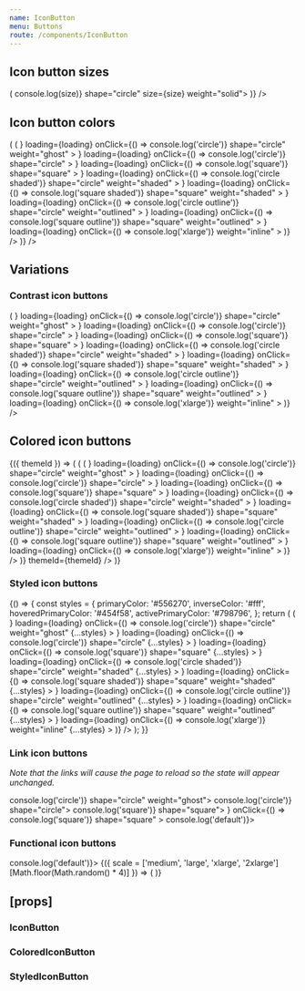 ```yaml
---
name: IconButton
menu: Buttons
route: /components/IconButton
---
```



<PageTitle src="components/Button" title="IconButton" />

## Icon button sizes

<Playground>
  <ThemeWrapper>
    <Flex wrap alignItems="center" direction="row">
      <Looper
        list={['small', 'medium', 'large', 'xlarge', '2xlarge', '3xlarge', '4xlarge']}
        render={size => (
          <Rhythm key={size} m={2}>
            <IconButton color="primary" onClick={() => console.log(size)} shape="circle" size={size} weight="solid">
              <CheckIcon size={['small', 'medium'].includes(size) ? 12 : 20} />
            </IconButton>
          </Rhythm>
        )}
      />
    </Flex>
  </ThemeWrapper>
</Playground>

## Icon button colors

<Playground>
  <ThemeWrapper>
    <Looper
      list={['primary', 'success', 'warning', 'danger', 'neutral', 'black', 'white']}
      render={color => (
        <Flex wrap alignItems="center" direction="row" key={color}>
          <Looper
            list={[false, true]}
            render={loading => (
              <Flex alignItems="center" direction="row" key={`${color}-${loading}`}>
                <Rhythm m={2}>
                  <IconButton
                    color={color}
                    loader={<SpinnerIcon size={20} />}
                    loading={loading}
                    onClick={() => console.log('circle')}
                    shape="circle"
                    weight="ghost"
                  >
                    <CheckIcon size={20} />
                  </IconButton>
                  <IconButton
                    color={color}
                    loader={<SpinnerIcon scale="medium" />}
                    loading={loading}
                    onClick={() => console.log('circle')}
                    shape="circle"
                  >
                    <CheckIcon scale="medium" />
                  </IconButton>
                  <IconButton
                    color={color}
                    loader={<SpinnerIcon scale="medium" />}
                    loading={loading}
                    onClick={() => console.log('square')}
                    shape="square"
                  >
                    <CheckIcon scale="medium" />
                  </IconButton>
                  <IconButton
                    color={color}
                    loader={<SpinnerIcon scale="medium" />}
                    loading={loading}
                    onClick={() => console.log('circle shaded')}
                    shape="circle"
                    weight="shaded"
                  >
                    <CheckIcon scale="medium" />
                  </IconButton>
                  <IconButton
                    color={color}
                    loader={<SpinnerIcon scale="medium" />}
                    loading={loading}
                    onClick={() => console.log('square shaded')}
                    shape="square"
                    weight="shaded"
                  >
                    <CheckIcon scale="medium" />
                  </IconButton>
                  <IconButton
                    color={color}
                    loader={<SpinnerIcon scale="medium" />}
                    loading={loading}
                    onClick={() => console.log('circle outline')}
                    shape="circle"
                    weight="outlined"
                  >
                    <CheckIcon scale="medium" />
                  </IconButton>
                  <IconButton
                    color={color}
                    loader={<SpinnerIcon scale="medium" />}
                    loading={loading}
                    onClick={() => console.log('square outline')}
                    shape="square"
                    weight="outlined"
                  >
                    <CheckIcon scale="medium" />
                  </IconButton>
                  <IconButton
                    color={color}
                    loader={<SpinnerIcon scale="xlarge" />}
                    loading={loading}
                    onClick={() => console.log('xlarge')}
                    weight="inline"
                  >
                    <CheckIcon scale="xlarge" />
                  </IconButton>
                </Rhythm>
              </Flex>
            )}
          />
        </Flex>
      )}
    />
  </ThemeWrapper>
</Playground>

## Variations

### Contrast icon buttons

<Playground>
  <ThemeWrapper contrast>
    <Flex wrap alignItems="center" direction="row">
      <Looper
        list={[false, true]}
        render={loading => (
          <Flex alignItems="center" direction="row" key={loading ? 'loading' : 'standard'}>
            <Rhythm m={2}>
              <IconButton
                contrast
                loader={<SpinnerIcon size={20} />}
                loading={loading}
                onClick={() => console.log('circle')}
                shape="circle"
                weight="ghost"
              >
                <CheckIcon size={20} />
              </IconButton>
              <IconButton
                contrast
                loader={<SpinnerIcon scale="medium" />}
                loading={loading}
                onClick={() => console.log('circle')}
                shape="circle"
              >
                <CheckIcon scale="medium" />
              </IconButton>
              <IconButton
                contrast
                loader={<SpinnerIcon scale="medium" />}
                loading={loading}
                onClick={() => console.log('square')}
                shape="square"
              >
                <CheckIcon scale="medium" />
              </IconButton>
              <IconButton
                contrast
                loader={<SpinnerIcon scale="medium" />}
                loading={loading}
                onClick={() => console.log('circle shaded')}
                shape="circle"
                weight="shaded"
              >
                <CheckIcon scale="medium" />
              </IconButton>
              <IconButton
                contrast
                loader={<SpinnerIcon scale="medium" />}
                loading={loading}
                onClick={() => console.log('square shaded')}
                shape="square"
                weight="shaded"
              >
                <CheckIcon scale="medium" />
              </IconButton>
              <IconButton
                contrast
                loader={<SpinnerIcon scale="medium" />}
                loading={loading}
                onClick={() => console.log('circle outline')}
                shape="circle"
                weight="outlined"
              >
                <CheckIcon scale="medium" />
              </IconButton>
              <IconButton
                contrast
                loader={<SpinnerIcon scale="medium" />}
                loading={loading}
                onClick={() => console.log('square outline')}
                shape="square"
                weight="outlined"
              >
                <CheckIcon scale="medium" />
              </IconButton>
              <IconButton
                contrast
                loader={<SpinnerIcon scale="xlarge" />}
                loading={loading}
                onClick={() => console.log('xlarge')}
                weight="inline"
              >
                <CheckIcon scale="xlarge" />
              </IconButton>
            </Rhythm>
          </Flex>
        )}
      />
    </Flex>
  </ThemeWrapper>
</Playground>

## Colored icon buttons

<Playground>
  <ThemeWrapper withThemeId>
    {({ themeId }) => (
      <Flex direction="column">
        <ColorLooper
          group="primary"
          render={({ id }) => (
            <Flex wrap alignItems="center" direction="row" key={id}>
              <Looper
                list={[false, true]}
                render={loading => (
                  <Flex alignItems="center" direction="row" key={`${id}-${loading ? 'loading' : 'standard'}`}>
                    <Rhythm m={2}>
                      <ColoredIconButton
                        colorId={id}
                        loader={<SpinnerIcon size={20} />}
                        loading={loading}
                        onClick={() => console.log('circle')}
                        shape="circle"
                        weight="ghost"
                      >
                        <CheckIcon size={20} />
                      </ColoredIconButton>
                      <ColoredIconButton
                        colorId={id}
                        loader={<SpinnerIcon scale="medium" />}
                        loading={loading}
                        onClick={() => console.log('circle')}
                        shape="circle"
                      >
                        <CheckIcon scale="medium" />
                      </ColoredIconButton>
                      <ColoredIconButton
                        colorId={id}
                        loader={<SpinnerIcon scale="medium" />}
                        loading={loading}
                        onClick={() => console.log('square')}
                        shape="square"
                      >
                        <CheckIcon scale="medium" />
                      </ColoredIconButton>
                      <ColoredIconButton
                        colorId={id}
                        loader={<SpinnerIcon scale="medium" />}
                        loading={loading}
                        onClick={() => console.log('circle shaded')}
                        shape="circle"
                        weight="shaded"
                      >
                        <CheckIcon scale="medium" />
                      </ColoredIconButton>
                      <ColoredIconButton
                        colorId={id}
                        loader={<SpinnerIcon scale="medium" />}
                        loading={loading}
                        onClick={() => console.log('square shaded')}
                        shape="square"
                        weight="shaded"
                      >
                        <CheckIcon scale="medium" />
                      </ColoredIconButton>
                      <ColoredIconButton
                        colorId={id}
                        loader={<SpinnerIcon scale="medium" />}
                        loading={loading}
                        onClick={() => console.log('circle outline')}
                        shape="circle"
                        weight="outlined"
                      >
                        <CheckIcon scale="medium" />
                      </ColoredIconButton>
                      <ColoredIconButton
                        colorId={id}
                        loader={<SpinnerIcon scale="medium" />}
                        loading={loading}
                        onClick={() => console.log('square outline')}
                        shape="square"
                        weight="outlined"
                      >
                        <CheckIcon scale="medium" />
                      </ColoredIconButton>
                      <ColoredIconButton
                        colorId={id}
                        loader={<SpinnerIcon scale="xlarge" />}
                        loading={loading}
                        onClick={() => console.log('xlarge')}
                        weight="inline"
                      >
                        <CheckIcon scale="xlarge" />
                      </ColoredIconButton>
                    </Rhythm>
                  </Flex>
                )}
              />
            </Flex>
          )}
          themeId={themeId}
        />
      </Flex>
    )}
  </ThemeWrapper>
</Playground>

### Styled icon buttons

<Playground>
  {() => {
    const styles = {
      primaryColor: '#556270',
      inverseColor: '#fff',
      hoveredPrimaryColor: '#454f58',
      activePrimaryColor: '#798796',
    };
    return (
      <Flex wrap alignItems="center" direction="row">
        <Looper
          list={[false, true]}
          render={loading => (
            <Flex alignItems="center" direction="row" key={`${loading ? 'loading' : 'standard'}`}>
              <Rhythm m={2}>
                <StyledIconButton
                  loader={<SpinnerIcon size={20} />}
                  loading={loading}
                  onClick={() => console.log('circle')}
                  shape="circle"
                  weight="ghost"
                  {...styles}
                >
                  <CheckIcon size={20} />
                </StyledIconButton>
                <StyledIconButton
                  loader={<SpinnerIcon scale="medium" />}
                  loading={loading}
                  onClick={() => console.log('circle')}
                  shape="circle"
                  {...styles}
                >
                  <CheckIcon scale="medium" />
                </StyledIconButton>
                <StyledIconButton
                  loader={<SpinnerIcon scale="medium" />}
                  loading={loading}
                  onClick={() => console.log('square')}
                  shape="square"
                  {...styles}
                >
                  <CheckIcon scale="medium" />
                </StyledIconButton>
                <StyledIconButton
                  loader={<SpinnerIcon scale="medium" />}
                  loading={loading}
                  onClick={() => console.log('circle shaded')}
                  shape="circle"
                  weight="shaded"
                  {...styles}
                >
                  <CheckIcon scale="medium" />
                </StyledIconButton>
                <StyledIconButton
                  loader={<SpinnerIcon scale="medium" />}
                  loading={loading}
                  onClick={() => console.log('square shaded')}
                  shape="square"
                  weight="shaded"
                  {...styles}
                >
                  <CheckIcon scale="medium" />
                </StyledIconButton>
                <StyledIconButton
                  loader={<SpinnerIcon scale="medium" />}
                  loading={loading}
                  onClick={() => console.log('circle outline')}
                  shape="circle"
                  weight="outlined"
                  {...styles}
                >
                  <CheckIcon scale="medium" />
                </StyledIconButton>
                <StyledIconButton
                  loader={<SpinnerIcon scale="medium" />}
                  loading={loading}
                  onClick={() => console.log('square outline')}
                  shape="square"
                  weight="outlined"
                  {...styles}
                >
                  <CheckIcon scale="medium" />
                </StyledIconButton>
                <StyledIconButton
                  loader={<SpinnerIcon scale="xlarge" />}
                  loading={loading}
                  onClick={() => console.log('xlarge')}
                  weight="inline"
                  {...styles}
                >
                  <CheckIcon scale="xlarge" />
                </StyledIconButton>
              </Rhythm>
            </Flex>
          )}
        />
      </Flex>
    );
  }}
</Playground>

### Link icon buttons

_Note that the links will cause the page to reload so the state will appear unchanged._

<Playground>
  <ThemeWrapper>
    <Flex alignItems="center" direction="row">
      <Rhythm m={2}>
        <IconButton color="primary" href="#linked" onClick={() => console.log('circle')} shape="circle" weight="ghost">
          <CheckIcon size={20} />
        </IconButton>
        <IconButton color="primary" href="#linked" onClick={() => console.log('circle')} shape="circle">
          <CheckIcon scale="medium" />
        </IconButton>
        <IconButton color="primary" href="#linked" onClick={() => console.log('square')} shape="square">
          <CheckIcon scale="medium" />
        </IconButton>
        <IconButton
          disabled
          loading
          color="primary"
          href="#linked"
          loader={<SpinnerIcon scale="medium" />}
          onClick={() => console.log('square')}
          shape="square"
        >
          <CheckIcon scale="medium" />
        </IconButton>
        <IconButton color="primary" href="#linked" onClick={() => console.log('default')}>
          <CheckIcon scale="xlarge" />
        </IconButton>
      </Rhythm>
    </Flex>
  </ThemeWrapper>
</Playground>

### Functional icon buttons

<Playground>
  <ThemeWrapper>
    <IconButton color="primary" onClick={() => console.log('default')}>
      {({ scale = ['medium', 'large', 'xlarge', '2xlarge'][Math.floor(Math.random() * 4)] }) => (
        <CheckIcon scale={scale} />
      )}
    </IconButton>
  </ThemeWrapper>
</Playground>

## \[props\]

### IconButton

<Props of={IconButton} />

### ColoredIconButton

<Props of={ColoredIconButton} />

### StyledIconButton

<Props of={StyledIconButton} />
